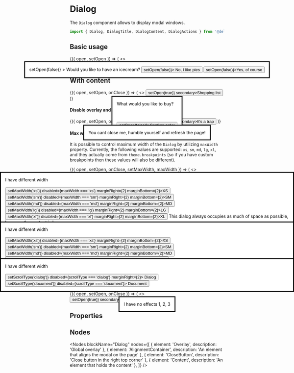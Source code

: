 
<Meta title="Components/Dialog" component={Button} />

# Dialog

The `Dialog` component allows to display modal windows.

~~~js
import { Dialog, DialogTitle, DialogContent, DialogActions } from '@deliveryhero/armor';
~~~

## Basic usage

<Preview>
    <Story name="Basic usage">
        <StoryHelper>
            {({ open, setOpen }) => (
                 <>
                     <Dialog
                         open={open}
                         onClose={() => setOpen(false)}
                     >
                         <DialogTitle description="Your answer will define Galaxy's fate">
                             Would you like to have an icecream?
                         </DialogTitle>
                         <DialogActions>
                             <Button tertiary onClick={() => setOpen(false)}>
                                 No, I like pies
                             </Button>
                             <Button onClick={() => setOpen(false)}>Yes, of course</Button>
                         </DialogActions>
                     </Dialog>
                     <Button onClick={() => setOpen(true)} secondary>Ask an important question</Button>
                 </>
            )}
        </StoryHelper>
    </Story>
</Preview>

## With content

<Preview>
    <Story name="Usage with content">
        <StoryHelper>
            {({ open, setOpen, onClose }) => (
                 <>
                     <Dialog
                         open={open}
                         onClose={onClose}
                     >
                         <DialogTitle>
                             What would you like to buy?
                         </DialogTitle>
                         <DialogContent>
                             <Checkbox label="Pizza" />
                             <br />
                             <br />
                             <Checkbox label="Pasta" />
                             <br />
                             <br />
                             <Checkbox label="Risotto" />
                         </DialogContent>
                         <DialogActions>
                             <Button onClick={() => setOpen(false)}>Confirm order</Button>
                         </DialogActions>
                     </Dialog>
                     <Button onClick={() => setOpen(true)} secondary>Shopping list</Button>
                 </>
            )}
        </StoryHelper>
    </Story>
</Preview>

#### Disable overlay and close button

<Preview>
    <Story name="Disable overlay and close button">
        <StoryHelper>
            {({ open, setOpen, onClose }) => (
                <>
                    <Dialog
                        open={open}
                        onClose={onClose}
                        disableOverlay
                        disableCloseButton
                    >
                        <DialogTitle>
                            You cant close me, humble yourself and refresh the page!
                        </DialogTitle>
                    </Dialog>
                    <Button onClick={() => setOpen(true)} secondary>It's a trap</Button> 
                </>
            )}
        </StoryHelper>
    </Story>
</Preview>

#### Max width constraint

It is possible to control maximum width of the `Dialog` by utilizing `maxWidth` property. Currently, the following values are supported: `xs`, `sm`, `md`, `lg`, `xl`, and they actually come from `theme.breakpoints` (so if you have custom breakpoints then these values will also be different).

<Preview>
    <Story name="Max width constraint">
        <StoryHelper>
            {({ open, setOpen, onClose, setMaxWidth, maxWidth }) => (
                 <>
                     <Dialog
                         open={open}
                         onClose={onClose}
                         maxWidth={maxWidth}
                     >
                         <DialogTitle>
                             I have different width<br /><br />
                             <Button onClick={() => setMaxWidth('xs')} disabled={maxWidth === 'xs'}  marginRight={2} marginBottom={2}>XS</Button>
                              <Button onClick={() => setMaxWidth('sm')} disabled={maxWidth === 'sm'} marginRight={2} marginBottom={2}>SM</Button>
                              <Button onClick={() => setMaxWidth('md')} disabled={maxWidth === 'md'} marginRight={2} marginBottom={2}>MD</Button>
                              <Button onClick={() => setMaxWidth('lg')} disabled={maxWidth === 'lg'} marginRight={2} marginBottom={2}>LG</Button>
                              <Button onClick={() => setMaxWidth('xl')} disabled={maxWidth === 'xl'} marginRight={2} marginBottom={2}>XL</Button>
                         </DialogTitle>
                         <DialogContent>
                             This dialog always occupies as much of space as possible, because the content is huge.
                             <LoremIpsum />
                             <LoremIpsum />
                         </DialogContent>
                     </Dialog>
                     <Button onClick={() => setOpen(true)} secondary>I have different max width</Button>
                 </>
            )}
        </StoryHelper>
    </Story>
</Preview>

#### Wide dialog

It is also possible to expand width of the `Dialog` to 100% of the parent container (minus safe margins of course), or to `max-width`, if defined.

<Preview>
    <Story name="Wide dialog">
        <StoryHelper>
            {({ open, setOpen, onClose, wide, maxWidth, setMaxWidth, setWide }) => (
                 <>
                     <Dialog
                         open={open}
                         onClose={onClose}
                         maxWidth={maxWidth}
                         wide={wide}
                     >
                         <DialogTitle>
                              I have different width<br /><br />
                              <Button onClick={() => setMaxWidth('xs')} disabled={maxWidth === 'xs'} marginRight={2} marginBottom={2}>XS</Button>
                              <Button onClick={() => setMaxWidth('sm')} disabled={maxWidth === 'sm'} marginRight={2} marginBottom={2}>SM</Button>
                              <Button onClick={() => setMaxWidth('md')} disabled={maxWidth === 'md'} marginRight={2} marginBottom={2}>MD</Button>
                              <Button onClick={() => setMaxWidth('lg')} disabled={maxWidth === 'lg'} marginRight={2} marginBottom={2}>LG</Button>
                              <Button onClick={() => setMaxWidth('xl')} disabled={maxWidth === 'xl'} marginRight={2} marginBottom={2}>XL</Button>
                              <br />
                              <Button onClick={() => setWide(!wide)} secondary marginTop={2}>{wide ? 'Shrink to auto with' : 'Expand to 100% width'}</Button>
                         </DialogTitle>
                         <DialogContent>
                              This dialog has little content, but you can tell it to occupy all available space.
                         </DialogContent>
                     </Dialog>
                     <Button onClick={() => setOpen(true)} secondary>I have different width</Button>
                 </>
            )}
        </StoryHelper>
    </Story>
</Preview>

#### Scroll type

`Dialog` supports two ways to scroll: content scroll and document scroll. By default, the first one is used.

<Preview>
    <Story name="Scroll type">
        <StoryHelper>
            {({ open, setOpen, onClose, scrollType, setScrollType }) => (
                <>
                    <Dialog
                        open={open}
                        onClose={onClose}
                        maxWidth="md"
                        scroll={scrollType}
                    >
                        <DialogTitle>
                            I have different width<br /><br />
                            <Button onClick={() => setScrollType('dialog')} disabled={scrollType === 'dialog'} marginRight={2}>
                                Dialog
                            </Button>
                            <Button onClick={() => setScrollType('document')} disabled={scrollType === 'document'}>
                                Document
                            </Button>
                        </DialogTitle>
                        <DialogContent>
                            <LoremIpsum />
                            <LoremIpsum />
                        </DialogContent>
                    </Dialog>
                    <Button onClick={() => setOpen(true)} secondary>
                        I have different scroll types
                    </Button>
                </>
            )}
        </StoryHelper>
    </Story>
</Preview>

#### Disable effects

It is possible to disable transition effect on show / hide, if this is required.

<Preview>
    <Story name="Disable effects">
        <StoryHelper>
            {({ open, setOpen, onClose }) => (
                 <>
                     <Dialog
                         open={open}
                         onClose={onClose}
                         disableEffects
                     >
                         <DialogTitle>
                             I have no effects
                         </DialogTitle>
                         <DialogContent>
                             1, 2, 3
                         </DialogContent>
                     </Dialog>
                     <Button onClick={() => setOpen(true)} secondary>I have no effects</Button>
                 </>
            )}
        </StoryHelper>
    </Story>
</Preview>

## Properties

<Props of={Dialog} />

## Nodes

<Nodes 
    blockName="Dialog"
    nodes={[
        { element: 'Overlay', description: 'Global overlay' },
        { element: 'AlignmentContainer', description: 'An element that aligns the modal on the page' },
        { element: 'CloseButton', description: 'Close button in the right top corner' },
        { element: 'Content', description: 'An element that holds the content' },
    ]}
/>
